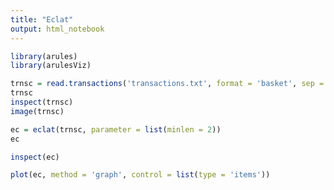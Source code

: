 ---
title: "Eclat"
output: html_notebook
---
 

```{r}
library(arules)
library(arulesViz)
```

```{r}
trnsc = read.transactions('transactions.txt', format = 'basket', sep = ',')
trnsc
inspect(trnsc)
image(trnsc)
```

```{r}
ec = eclat(trnsc, parameter = list(minlen = 2))
ec

inspect(ec)
```

```{r}
plot(ec, method = 'graph', control = list(type = 'items'))
```




